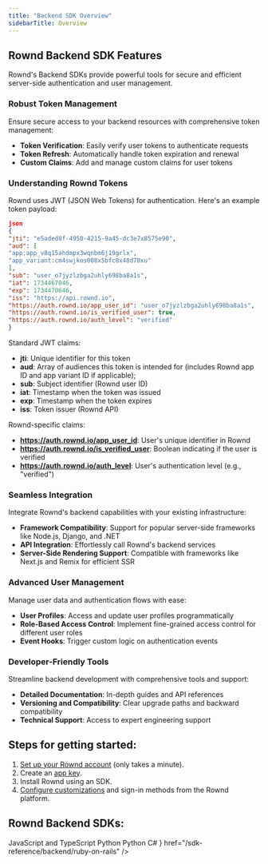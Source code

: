 ```yaml
---
title: "Backend SDK Overview"
sidebarTitle: Overview
---
```


## Rownd Backend SDK Features
Rownd's Backend SDKs provide powerful tools for secure and efficient server-side authentication and user management.

### Robust Token Management

Ensure secure access to your backend resources with comprehensive token management:
- **Token Verification**: Easily verify user tokens to authenticate requests
- **Token Refresh**: Automatically handle token expiration and renewal
- **Custom Claims**: Add and manage custom claims for user tokens

### Understanding Rownd Tokens

Rownd uses JWT (JSON Web Tokens) for authentication. Here's an example token payload:

```json
json
{
"jti": "e5aded8f-4950-4215-9a45-dc3e7x8575e90",
"aud": [
"app:app_v8q15ahdmpx3wqnbm6j19grlx",
"app_variant:cm4swjkos008x5bfc8x48d70xu"
],
"sub": "user_o7jyzlzbga2uhly698ba8a1s",
"iat": 1734467046,
"exp": 1734470646,
"iss": "https://api.rownd.io",
"https://auth.rownd.io/app_user_id": "user_o7jyzlzbga2uhly698ba8a1s",
"https://auth.rownd.io/is_verified_user": true,
"https://auth.rownd.io/auth_level": "verified"
}
```

Standard JWT claims:
- **jti**: Unique identifier for this token 
- **aud**: Array of audiences this token is intended for (includes Rownd app ID and app variant ID if applicable); 
- **sub**: Subject identifier (Rownd user ID)
- **iat**: Timestamp when the token was issued
- **exp**: Timestamp when the token expires
- **iss**: Token issuer (Rownd API)

Rownd-specific claims:
- **https://auth.rownd.io/app_user_id**: User's unique identifier in Rownd
- **https://auth.rownd.io/is_verified_user**: Boolean indicating if the user is verified
- **https://auth.rownd.io/auth_level**: User's authentication level (e.g., "verified")



### Seamless Integration

Integrate Rownd's backend capabilities with your existing infrastructure:
- **Framework Compatibility**: Support for popular server-side frameworks like Node.js, Django, and .NET
- **API Integration**: Effortlessly call Rownd's backend services
- **Server-Side Rendering Support**: Compatible with frameworks like Next.js and Remix for efficient SSR

### Advanced User Management

Manage user data and authentication flows with ease:
- **User Profiles**: Access and update user profiles programmatically
- **Role-Based Access Control**: Implement fine-grained access control for different user roles
- **Event Hooks**: Trigger custom logic on authentication events

### Developer-Friendly Tools

Streamline backend development with comprehensive tools and support:
- **Detailed Documentation**: In-depth guides and API references
- **Versioning and Compatibility**: Clear upgrade paths and backward compatibility
- **Technical Support**: Access to expert engineering support

## Steps for getting started:
1. [Set up your Rownd account](/welcome/getting-started) (only takes a minute).
2. Create an [app key](/configuration/app-credentials).
3. Install Rownd using an SDK.
4. [Configure customizations](/configuration/overview) and sign-in methods from the Rownd platform.

## Rownd Backend SDKs:

<CardGroup>
    <Card
        title="Node.js"
        icon="node"
        href="/sdk-reference/backend/nodejs"
    >
        JavaScript and TypeScript
    </Card>
    <Card
        title="Go"
        icon="golang"
        href="/sdk-reference/backend/go"
    >
        Python
    </Card>
    <Card
        title="Django"
        icon="python"
        href="/sdk-reference/backend/django"
    >
        Python
    </Card>
    <Card
        title=".NET"
        icon="microsoft"
        href="/sdk-reference/backend/dotnet"
    >
        C#
    </Card>
    <Card
        title="Ruby on Rails"
        icon={<svg
                className="h-6 w-6 bg-primary dark:bg-primary-light"
                style={{
                    "WebkitMaskImage": "url('/images/ruby-on-rails.svg')",
                    "WebkitMaskRepeat": "no-repeat",
                    "WebkitMaskPosition": "center center",
                }}
            />}
        href="/sdk-reference/backend/ruby-on-rails"
    />
</CardGroup>
